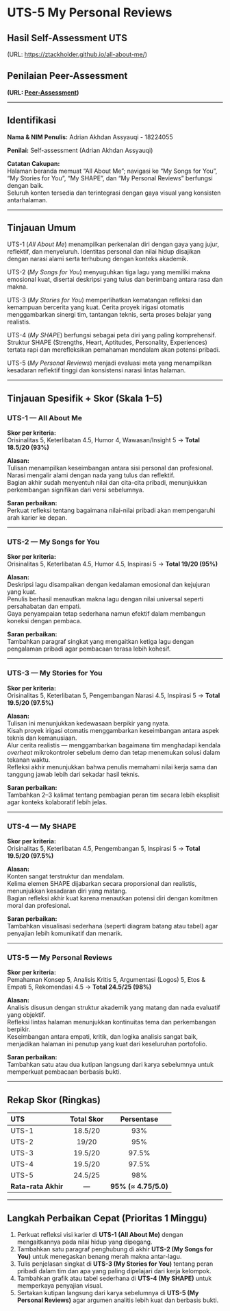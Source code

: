 # UTS-5 My Personal Reviews 

## Hasil Self-Assessment UTS  
(URL: [https://ztackholder.github.io/all-about-me/](https://ztackholder.github.io/all-about-me/))

## Penilaian Peer-Assessment
**(URL: [Peer-Assessment](https://docs.google.com/spreadsheets/d/1nhrPrNkfSPuW5XIJpN6Giuu9cUsfwYlk/edit?usp=sharing&ouid=100857473344514290231&rtpof=true&sd=true))**

---

## Identifikasi  
**Nama & NIM Penulis:** Adrian Akhdan Assyauqi - 18224055  

**Penilai:** Self-assessment (Adrian Akhdan Assyauqi)  

**Catatan Cakupan:**  
Halaman beranda memuat “All About Me”; navigasi ke “My Songs for You”, “My Stories for You”, “My SHAPE”, dan “My Personal Reviews” berfungsi dengan baik.  
Seluruh konten tersedia dan terintegrasi dengan gaya visual yang konsisten antarhalaman.

---

## Tinjauan Umum  

UTS-1 (*All About Me*) menampilkan perkenalan diri dengan gaya yang jujur, reflektif, dan menyeluruh. Identitas personal dan nilai hidup disajikan dengan narasi alami serta terhubung dengan konteks akademik.  

UTS-2 (*My Songs for You*) menyuguhkan tiga lagu yang memiliki makna emosional kuat, disertai deskripsi yang tulus dan berimbang antara rasa dan makna.  

UTS-3 (*My Stories for You*) memperlihatkan kematangan refleksi dan kemampuan bercerita yang kuat. Cerita proyek irigasi otomatis menggambarkan sinergi tim, tantangan teknis, serta proses belajar yang realistis.  

UTS-4 (*My SHAPE*) berfungsi sebagai peta diri yang paling komprehensif. Struktur SHAPE (Strengths, Heart, Aptitudes, Personality, Experiences) tertata rapi dan merefleksikan pemahaman mendalam akan potensi pribadi.  

UTS-5 (*My Personal Reviews*) menjadi evaluasi meta yang menampilkan kesadaran reflektif tinggi dan konsistensi narasi lintas halaman.

---

## Tinjauan Spesifik + Skor (Skala 1–5)

### UTS-1 — All About Me
**Skor per kriteria:**  
Orisinalitas 5, Keterlibatan 4.5, Humor 4, Wawasan/Insight 5 → **Total 18.5/20 (93%)**  

**Alasan:**  
Tulisan menampilkan keseimbangan antara sisi personal dan profesional.  
Narasi mengalir alami dengan nada yang tulus dan reflektif.  
Bagian akhir sudah menyentuh nilai dan cita-cita pribadi, menunjukkan perkembangan signifikan dari versi sebelumnya.  

**Saran perbaikan:**  
Perkuat refleksi tentang bagaimana nilai-nilai pribadi akan mempengaruhi arah karier ke depan.

---

### UTS-2 — My Songs for You
**Skor per kriteria:**  
Orisinalitas 5, Keterlibatan 4.5, Humor 4.5, Inspirasi 5 → **Total 19/20 (95%)**

**Alasan:**  
Deskripsi lagu disampaikan dengan kedalaman emosional dan kejujuran yang kuat.  
Penulis berhasil menautkan makna lagu dengan nilai universal seperti persahabatan dan empati.  
Gaya penyampaian tetap sederhana namun efektif dalam membangun koneksi dengan pembaca.  

**Saran perbaikan:**  
Tambahkan paragraf singkat yang mengaitkan ketiga lagu dengan pengalaman pribadi agar pembacaan terasa lebih kohesif.

---

### UTS-3 — My Stories for You
**Skor per kriteria:**  
Orisinalitas 5, Keterlibatan 5, Pengembangan Narasi 4.5, Inspirasi 5 → **Total 19.5/20 (97.5%)**

**Alasan:**  
Tulisan ini menunjukkan kedewasaan berpikir yang nyata.  
Kisah proyek irigasi otomatis menggambarkan keseimbangan antara aspek teknis dan kemanusiaan.  
Alur cerita realistis — menggambarkan bagaimana tim menghadapi kendala *overheat* mikrokontroler sebelum demo dan tetap menemukan solusi dalam tekanan waktu.  
Refleksi akhir menunjukkan bahwa penulis memahami nilai kerja sama dan tanggung jawab lebih dari sekadar hasil teknis.  

**Saran perbaikan:**  
Tambahkan 2–3 kalimat tentang pembagian peran tim secara lebih eksplisit agar konteks kolaboratif lebih jelas.

---

### UTS-4 — My SHAPE
**Skor per kriteria:**  
Orisinalitas 5, Keterlibatan 4.5, Pengembangan 5, Inspirasi 5 → **Total 19.5/20 (97.5%)**

**Alasan:**  
Konten sangat terstruktur dan mendalam.  
Kelima elemen SHAPE dijabarkan secara proporsional dan realistis, menunjukkan kesadaran diri yang matang.  
Bagian refleksi akhir kuat karena menautkan potensi diri dengan komitmen moral dan profesional.  

**Saran perbaikan:**  
Tambahkan visualisasi sederhana (seperti diagram batang atau tabel) agar penyajian lebih komunikatif dan menarik.

---

### UTS-5 — My Personal Reviews
**Skor per kriteria:**  
Pemahaman Konsep 5, Analisis Kritis 5, Argumentasi (Logos) 5, Etos & Empati 5, Rekomendasi 4.5 → **Total 24.5/25 (98%)**

**Alasan:**  
Analisis disusun dengan struktur akademik yang matang dan nada evaluatif yang objektif.  
Refleksi lintas halaman menunjukkan kontinuitas tema dan perkembangan berpikir.  
Keseimbangan antara empati, kritik, dan logika analisis sangat baik, menjadikan halaman ini penutup yang kuat dari keseluruhan portofolio.  

**Saran perbaikan:**  
Tambahkan satu atau dua kutipan langsung dari karya sebelumnya untuk memperkuat pembacaan berbasis bukti.

---

## Rekap Skor (Ringkas)

| **UTS** | **Total Skor** | **Persentase** |
|:--------|:--------------:|:---------------:|
| UTS-1 | 18.5/20 | 93% |
| UTS-2 | 19/20 | 95% |
| UTS-3 | 19.5/20 | 97.5% |
| UTS-4 | 19.5/20 | 97.5% |
| UTS-5 | 24.5/25 | 98% |
| **Rata-rata Akhir** | — | **95% (≈ 4.75/5.0)** |

---

## Langkah Perbaikan Cepat (Prioritas 1 Minggu)

1. Perkuat refleksi visi karier di **UTS-1 (All About Me)** dengan mengaitkannya pada nilai hidup yang dipegang.  
2. Tambahkan satu paragraf penghubung di akhir **UTS-2 (My Songs for You)** untuk menegaskan benang merah makna antar-lagu.  
3. Tulis penjelasan singkat di **UTS-3 (My Stories for You)** tentang peran pribadi dalam tim dan apa yang paling dipelajari dari kerja kelompok.  
4. Tambahkan grafik atau tabel sederhana di **UTS-4 (My SHAPE)** untuk memperkaya penyajian visual.  
5. Sertakan kutipan langsung dari karya sebelumnya di **UTS-5 (My Personal Reviews)** agar argumen analitis lebih kuat dan berbasis bukti.